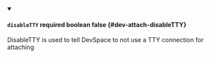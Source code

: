 
<details className="config-field" data-expandable="false" open>
<summary>

#### `disableTTY` <span className="config-field-required" data-required="false">required</span> <span className="config-field-type">boolean</span> <span className="config-field-default">false</span> <span className="config-field-enum"></span> {#dev-attach-disableTTY}

DisableTTY is used to tell DevSpace to not use a TTY connection for attaching

</summary>



</details>
